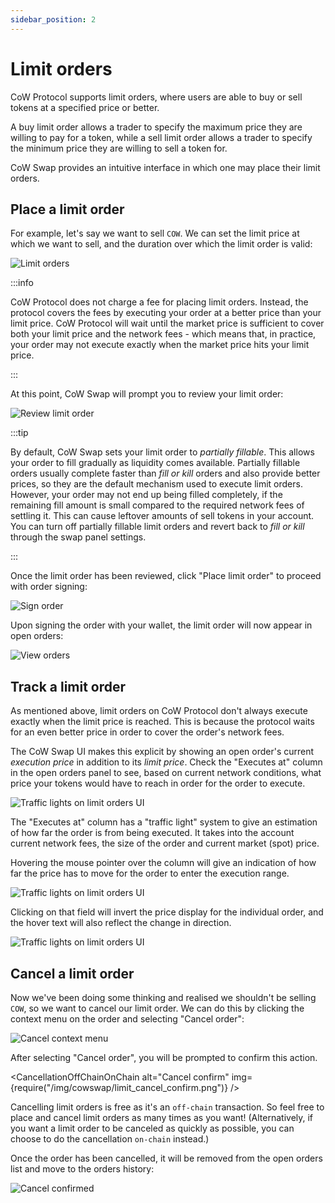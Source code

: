 ```yaml
---
sidebar_position: 2
---
```



# Limit orders

CoW Protocol supports limit orders, where users are able to buy or sell tokens at a specified price or better.

A buy limit order allows a trader to specify the maximum price they are willing to pay for a token, while a sell limit order allows a trader to specify the minimum price they are willing to sell a token for.

CoW Swap provides an intuitive interface in which one may place their limit orders.

## Place a limit order

For example, let's say we want to sell `COW`. We can set the limit price at which we want to sell, and the duration over which the limit order is valid:

![Limit orders](/img/cowswap/limit_place_order.png)

:::info

CoW Protocol does not charge a fee for placing limit orders. Instead, the protocol covers the fees by executing your order at a better price than your limit price. CoW Protocol will wait until the market price is sufficient to cover both your limit price and the network fees - which means that, in practice, your order may not execute exactly when the market price hits your limit price.

:::

At this point, CoW Swap will prompt you to review your limit order:

![Review limit order](/img/cowswap/limit_review_order.png)

:::tip

By default, CoW Swap sets your limit order to _partially fillable_. 
This allows your order to fill gradually as liquidity comes available. Partially fillable orders usually complete faster than _fill or kill_ orders and also provide better prices, so they are the default mechanism used to execute limit orders. 
However, your order may not end up being filled completely, if the remaining fill amount is small compared to the required network fees of settling it.
This can cause leftover amounts of sell tokens in your account.
You can turn off partially fillable limit orders and revert back to _fill or kill_ through the swap panel settings.

:::

Once the limit order has been reviewed, click "Place limit order" to proceed with order signing:

![Sign order](/img/cowswap/limit_sign.png)

Upon signing the order with your wallet, the limit order will now appear in open orders:

![View orders](/img/cowswap/limit_view_orders.png)

## Track a limit order

As mentioned above, limit orders on CoW Protocol don't always execute exactly when the limit price is reached.
This is because the protocol waits for an even better price in order to cover the order's network fees.

The CoW Swap UI makes this explicit by showing an open order's current _execution price_ in addition to its _limit price_.
Check the "Executes at" column in the open orders panel to see, based on current network conditions, what price your tokens would have to reach in order for the order to execute.

![Traffic lights on limit orders UI](/img/cowswap/limit_traffic-lights.png)

The "Executes at" column has a "traffic light" system to give an estimation of how far the order is from being executed.
It takes into the account current network fees, the size of the order and current market (spot) price.

Hovering the mouse pointer over the column will give an indication of how far the price has to move for the order to enter the execution range.

![Traffic lights on limit orders UI](/img/cowswap/limit_executes-at-go-down.png)

Clicking on that field will invert the price display for the individual order, and the hover text will also reflect the change in direction.

![Traffic lights on limit orders UI](/img/cowswap/limit_executes-at-go-up.png)


## Cancel a limit order

Now we've been doing some thinking and realised we shouldn't be selling `COW`, so we want to cancel our limit order. 
We can do this by clicking the context menu on the order and selecting "Cancel order":

![Cancel context menu](/img/cowswap/limit_cancel_context.png)

After selecting "Cancel order", you will be prompted to confirm this action. 

<CancellationOffChainOnChain
    alt="Cancel confirm"
    img={require("/img/cowswap/limit_cancel_confirm.png")}
/>

Cancelling limit orders is free as it's an `off-chain` transaction. So feel free to place and cancel limit orders as many times as you want! (Alternatively, if you want a limit order to be canceled as quickly as possible, you can choose to do the cancellation `on-chain` instead.)

Once the order has been cancelled, it will be removed from the open orders list and move to the orders history:

![Cancel confirmed](/img/cowswap/limit_cancel_confirmed.png)


